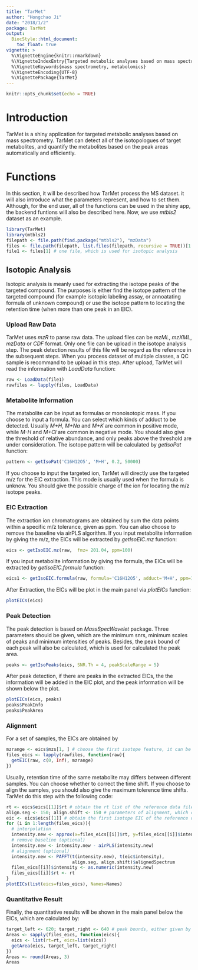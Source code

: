 ```yaml
---
title: "TarMet"
author: "Hongchao Ji"
date: "2018/1/2"
package: TarMet
output:
  BiocStyle::html_document:
    toc_float: true
vignette: >
  %\VignetteEngine{knitr::rmarkdown}
  %\VignetteIndexEntry{Targeted metabolic analyses based on mass spectrometry}
  %\VignetteKeywords{mass spectrometry, metabolomics}
  %\VignetteEncoding{UTF-8}
  %\VignettePackage{TarMet}
---
```


```r
knitr::opts_chunk$set(echo = TRUE)
```

# Introduction
TarMet is a shiny application for targeted metabolic analyses based on mass spectrometry. TarMet can detect all of the isotopologues of target metabolites, and quantify the metabolites based on the peak areas automatically and efficiently.

# Functions
In this section, it will be described how TarMet process the MS dataset. it will also introduce what the parameters represent, and how to set them. Although, for the end user, all of the functions can be used in the shiny app, the backend funtions will also be described here. Now, we use *mtbls2* dataset as an example.
```r
library(TarMet)
library(mtbls2)
filepath <- file.path(find.package("mtbls2"), "mzData")
files <- file.path(filepath, list.files(filepath, recursive = TRUE))[1:3] # A set of files
file1 <- files[1] # one file, which is used for isotopic analysis
```

## Isotopic Analysis
Isotopic analysis is meanly used for extracting the isotope peaks of the targeted compound. The purposes is either find the isotope pattern of the targeted compound (for example isotopic labeling assay, or annoatating formula of unknown compound) or use the isotope pattern to locating the retention time (when more than one peak in an EIC).

### Upload Raw Data
TarMet uses *mzR* to parse raw data. The upload files can be *mzML*, *mzXML*, *mzData* or *CDF* format. Only one file can be upload in the isotope analysis step. The peak detection results of this file will be regard as the reference in the subsequent steps. When you process dataset of multiple classes, a QC sample is recommand to be upload in this step. After upload, TarMet will read the information with *LoadData* function:
```r
raw <- LoadData(file1)
rawfiles <- lapply(files, LoadData)
```

### Metabolite Information
The matabolite can be input as formulas or monoisotopic mass. 
If you choose to input a formula. You can select which kinds of adduct to be detected. Usually *M+H*, *M+Na* and *M+K* are common in positive mode, while *M-H* and *M+Cl* are common in negative mode. You should also give the threshold of relative abundance, and only peaks above the threshold are under consideration. The isotope pattern will be calculated by *getIsoPat* function:
```r
pattern <- getIsoPat('C16H12O5', 'M+H', 0.2, 50000)
```
If you choose to input the targeted ion, TarMet will directly use the targeted m/z for the EIC extraction. This mode is usually used when the formula is unknow. You should give the possible charge of the ion for locating the m/z isotope peaks.

### EIC Extraction
The extraction ion chromatograms are obtained by sum the data points within a specific m/z tolerance, given as ppm. You can also choose to remove the baseline via airPLS algorithm. 
If you input metabolite information by giving the m/z, the EICs will be extracted by *getIsoEIC.mz* function:
```r
eics <- getIsoEIC.mz(raw,  fmz= 201.04, ppm=100)
```
If you input metabolite information by giving the formula, the EICs will be extracted by *getIsoEIC.formula* function:
```r
eics1 <- getIsoEIC.formula(raw, formula='C16H12O5', adduct='M+H', ppm=100)
```
After Extraction, the EICs will be plot in the main panel via *plotEICs* function:
```r
plotEICs(eics)
```

### Peak Detection
The peak detection is based on *MassSpecWavelet* package. Three parameters should be given, which are the minimum snrs, minimum scales of peaks and minimum intensities of peaks. Besides, the peak bound of each peak will also be calculated, which is used for calculated the peak area.
```r
peaks <- getIsoPeaks(eics, SNR.Th = 4, peakScaleRange = 5)
```
After peak detection, if there are peaks in the extracted EICs, the the information will be added in the EIC plot, and the peak information will be shown below the plot.
```r
plotEICs(eics, peaks)
peaks$PeakInfo
peaks$PeakArea
```

### Alignment
For a set of samples, the EICs are obtained by 
```r
mzrange <- eics$mzs[1, ] # choose the first isotope feature, it can be adjusted in the app. 
files_eics <- lapply(rawfiles, function(raw){
  getEIC(raw, c(0, Inf), mzrange)
})
```
Usually, retention time of the same metabolite may differs between different samples. You can choose whether to correct the time shift. If you choose to align the samples, you should also give the maximum tolerence time shifts. TarMet do this step with the following code:
```r
rt <- eics$eics[[1]]$rt # obtain the rt list of the reference data file, which is used for interpolation.
align.seg <- 150; align.shift <- 150 # parameters of alignment, which can be adjusted in the app.
eic <- eics$eics[[1]] # obtain the first isotope EIC of the reference data file, which is used for interpolation.
for (i in 1:length(files_eics)){
  # interpolation
  intensity.new <- approx(x=files_eics[[i]]$rt, y=files_eics[[i]]$intensity, xout=rt, rule = 2)$y
  # remove baseline (optional)
  intensity.new <- intensity.new - airPLS(intensity.new) 
  # alignment (optional)
  intensity.new <- PAFFT(t(intensity.new), t(eic$intensity), 
                         align.seg, align.shift)$alignedSpectrum
  files_eics[[i]]$intensity <- as.numeric(intensity.new)
  files_eics[[i]]$rt <- rt
}
plotEICs(list(eics=files_eics), Names=Names)
```

### Quantitative Result
Finally, the quantitative results will be shown in the main panel below the EICs, which are calculated by:
```r
target_left <- 620; target_right <- 640 # peak bounds, either given by user or set based on the peak detection result automatically.
Areas <- sapply(files_eics, function(eics){
  eics <- list(rt=rt, eics=list(eics))
  getArea(eics, target_left, target_right)
})
Areas <- round(Areas, 3)
Areas
```
